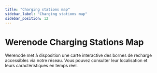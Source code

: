 ```yaml
---
title: "Charging stations map"
sidebar_label: "Charging stations map"
sidebar_position: 12
---
```



# Werenode Charging Stations Map

Werenode met à disposition une carte interactive des bornes de recharge accessibles via notre réseau. Vous pouvez consulter leur localisation et leurs caractéristiques en temps réel.

<ChargingMap />

